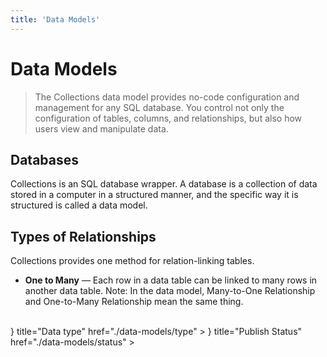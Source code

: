 ```yaml
---
title: 'Data Models'
---
```



# Data Models

> The Collections data model provides no-code configuration and management for any SQL database. You control not only the configuration of tables, columns, and relationships, but also how users view and manipulate data.

## Databases

Collections is an SQL database wrapper. A database is a collection of data stored in a computer in a structured manner, and the specific way it is structured is called a data model.

## Types of Relationships

Collections provides one method for relation-linking tables.

- **One to Many** — Each row in a data table can be linked to many rows in another data table.
  Note: In the data model, Many-to-One Relationship and One-to-Many Relationship mean the same thing.

<br />
<Cards>
  <Card
    icon={
      <svg
        xmlns="http://www.w3.org/2000/svg"
        fill="none"
        viewBox="0 0 24 24"
        strokeWidth={1.5}
        stroke="currentColor"
        className="w-6 h-6"
      >
        <path strokeLinecap="round" strokeLinejoin="round" d="M8.25 4.5l7.5 7.5-7.5 7.5" />
      </svg>
    }
    title="Data type"
    href="./data-models/type"
  ></Card>
  <Card
    icon={
      <svg
        xmlns="http://www.w3.org/2000/svg"
        fill="none"
        viewBox="0 0 24 24"
        strokeWidth={1.5}
        stroke="currentColor"
        className="w-6 h-6"
      >
        <path strokeLinecap="round" strokeLinejoin="round" d="M8.25 4.5l7.5 7.5-7.5 7.5" />
      </svg>
    }
    title="Publish Status"
    href="./data-models/status"
  ></Card>
</Cards>
